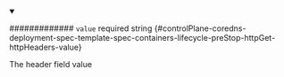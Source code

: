 
<details className="config-field" data-expandable="false" open>
<summary>

############# `value` <span className="config-field-required" data-required="false">required</span> <span className="config-field-type">string</span> <span className="config-field-default"></span> <span className="config-field-enum"></span> {#controlPlane-coredns-deployment-spec-template-spec-containers-lifecycle-preStop-httpGet-httpHeaders-value}

The header field value

</summary>



</details>
